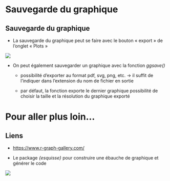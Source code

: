 # Sauvegarde du graphique {.backgroundTitre}

## Sauvegarde du graphique

-   La sauvegarde du graphique peut se faire avec le bouton « export » de l'onglet « Plots »

![](img/clipboard-sauvegarde1.png){fig-align="center"}

-   On peut également sauvegarder un graphique avec la fonction *ggsave()*

    -   possibilité d'exporter au format pdf, svg, png, etc. → il suffit de l'indiquer dans l'extension du nom de fichier en sortie

    -   par défaut, la fonction exporte le dernier graphique possibilité de choisir la taille et la résolution du graphique exporté

# Pour aller plus loin… {.backgroundTitre}

## Liens

-   <https://www.r-graph-gallery.com/>

-   Le package *{esquisse}* pour construire une ébauche de graphique et générer le code

![](img/clipboard-sauvegarde2.png){fig-align="center"}
